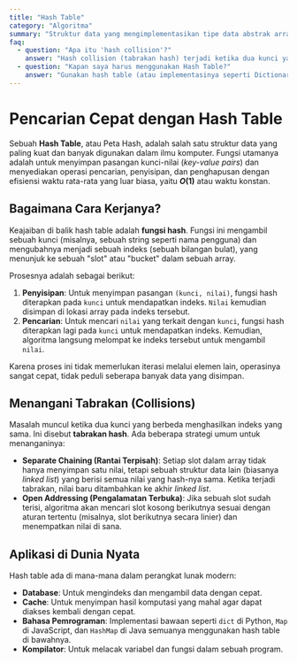 ```yaml
---
title: "Hash Table"
category: "Algoritma"
summary: "Struktur data yang mengimplementasikan tipe data abstrak array asosiatif, sebuah struktur yang dapat memetakan kunci ke nilai untuk pencarian yang sangat cepat."
faq:
  - question: "Apa itu 'hash collision'?"
    answer: "Hash collision (tabrakan hash) terjadi ketika dua kunci yang berbeda menghasilkan nilai hash yang sama. Karena hash table memiliki jumlah slot yang terbatas, tabrakan tidak dapat dihindari. Penanganan tabrakan yang baik, seperti chaining atau open addressing, sangat penting untuk menjaga kinerja hash table."
  - question: "Kapan saya harus menggunakan Hash Table?"
    answer: "Gunakan hash table (atau implementasinya seperti Dictionary di Python, HashMap di Java) setiap kali Anda memerlukan akses, penyisipan, dan penghapusan elemen yang sangat cepat. Ini ideal untuk tugas-tugas seperti caching, mengindeks data dalam database, atau menghitung frekuensi item dalam sebuah koleksi."
---
```


# Pencarian Cepat dengan Hash Table

Sebuah **Hash Table**, atau Peta Hash, adalah salah satu struktur data yang paling kuat dan banyak digunakan dalam ilmu komputer. Fungsi utamanya adalah untuk menyimpan pasangan kunci-nilai (*key-value pairs*) dan menyediakan operasi pencarian, penyisipan, dan penghapusan dengan efisiensi waktu rata-rata yang luar biasa, yaitu **$O(1)$** atau waktu konstan.

## Bagaimana Cara Kerjanya?

Keajaiban di balik hash table adalah **fungsi hash**. Fungsi ini mengambil sebuah kunci (misalnya, sebuah string seperti nama pengguna) dan mengubahnya menjadi sebuah indeks (sebuah bilangan bulat), yang menunjuk ke sebuah "slot" atau "bucket" dalam sebuah array.

Prosesnya adalah sebagai berikut:
1.  **Penyisipan**: Untuk menyimpan pasangan `(kunci, nilai)`, fungsi hash diterapkan pada `kunci` untuk mendapatkan indeks. `Nilai` kemudian disimpan di lokasi array pada indeks tersebut.
2.  **Pencarian**: Untuk mencari `nilai` yang terkait dengan `kunci`, fungsi hash diterapkan lagi pada `kunci` untuk mendapatkan indeks. Kemudian, algoritma langsung melompat ke indeks tersebut untuk mengambil `nilai`.

Karena proses ini tidak memerlukan iterasi melalui elemen lain, operasinya sangat cepat, tidak peduli seberapa banyak data yang disimpan.

## Menangani Tabrakan (Collisions)

Masalah muncul ketika dua kunci yang berbeda menghasilkan indeks yang sama. Ini disebut **tabrakan hash**. Ada beberapa strategi umum untuk menanganinya:

- **Separate Chaining (Rantai Terpisah)**: Setiap slot dalam array tidak hanya menyimpan satu nilai, tetapi sebuah struktur data lain (biasanya *linked list*) yang berisi semua nilai yang hash-nya sama. Ketika terjadi tabrakan, nilai baru ditambahkan ke akhir *linked list*.
- **Open Addressing (Pengalamatan Terbuka)**: Jika sebuah slot sudah terisi, algoritma akan mencari slot kosong berikutnya sesuai dengan aturan tertentu (misalnya, slot berikutnya secara linier) dan menempatkan nilai di sana.

## Aplikasi di Dunia Nyata

Hash table ada di mana-mana dalam perangkat lunak modern:
- **Database**: Untuk mengindeks dan mengambil data dengan cepat.
- **Cache**: Untuk menyimpan hasil komputasi yang mahal agar dapat diakses kembali dengan cepat.
- **Bahasa Pemrograman**: Implementasi bawaan seperti `dict` di Python, `Map` di JavaScript, dan `HashMap` di Java semuanya menggunakan hash table di bawahnya.
- **Kompilator**: Untuk melacak variabel dan fungsi dalam sebuah program.
